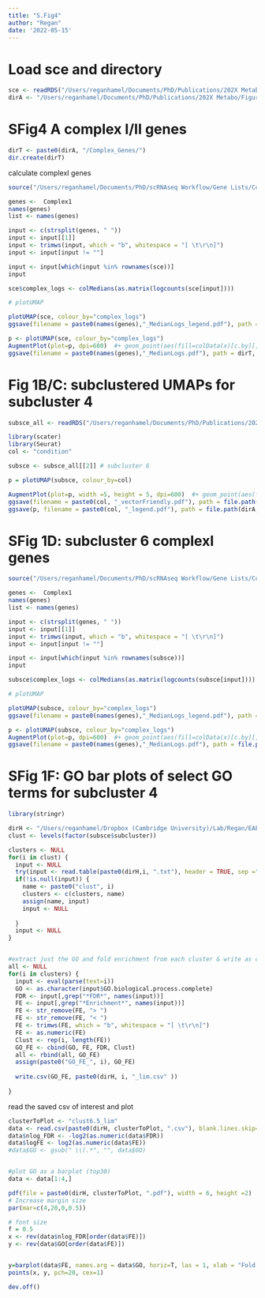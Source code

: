 ```yaml
---
title: "S.Fig4"
author: "Regan"
date: '2022-05-15'
---
```


# Load sce and directory
```r
sce <- readRDS("/Users/reganhamel/Documents/PhD/Publications/202X Metabo/scRNAseq/EAE/All Cremato/EAE_202X/4_finalAnnotations/sce.RDS")
dirA <- "/Users/reganhamel/Documents/PhD/Publications/202X Metabo/Figures/FigS4/"
```

# SFig4 A complex I/II genes
```r
dirT <- paste0(dirA, "/Complex_Genes/")
dir.create(dirT)
```

calculate complexI genes
```r
source("/Users/reganhamel/Documents/PhD/scRNAseq Workflow/Gene Lists/Complex Genes/Complex Genes.R")

genes <-  Complex1
names(genes)
list <- names(genes)

input <- c(strsplit(genes, " "))
input <- input[[1]]
input <- trimws(input, which = "b", whitespace = "[ \t\r\n]")
input <- input[input != ""]

input <- input[which(input %in% rownames(sce))]
input

sce$complex_logs <- colMedians(as.matrix(logcounts(sce[input])))

# plotUMAP

plotUMAP(sce, colour_by="complex_logs")
ggsave(filename = paste0(names(genes),"_MedianLogs_legend.pdf"), path = dirT, scale = 1, width = 5, height = 5, dpi = 300, limitsize = TRUE)

p <- plotUMAP(sce, colour_by="complex_logs")
AugmentPlot(plot=p, dpi=600)  #+ geom_point(aes(fill=colData(x)[c.by][,1]), pch=21, stroke = .0, alpha = 0.6, size=1)
ggsave(filename = paste0(names(genes),"_MedianLogs.pdf"), path = dirT, scale = 1, width = 5, height = 5, dpi = 300, limitsize = TRUE)
```


# Fig 1B/C: subclustered UMAPs for subcluster 4
```r
subsce_all <- readRDS("/Users/reganhamel/Documents/PhD/Publications/202X Metabo/scRNAseq/EAE/All Cremato/EAE_202X/6_subClustering/sce_subclustered.RDS")
```

```r
library(scater)
library(Seurat)
col <- "condition"

subsce <- subsce_all[[2]] # subcluster 6

p = plotUMAP(subsce, colour_by=col)

AugmentPlot(plot=p, width =5, height = 5, dpi=600)  #+ geom_point(aes(fill=colData(sce)["complex1_logs"][,1]), pch=21, stroke = .0, alpha = 0.6, size=2)
ggsave(filename = paste0(col, "_vectorFriendly.pdf"), path = file.path(dirA, "Cluster6"), scale = 1, width = 5, height = 5, dpi = 300, limitsize = TRUE)
ggsave(p, filename = paste0(col, "_legend.pdf"), path = file.path(dirA, "Cluster6"), scale = 1, width = 5, height = 5, dpi = 300, limitsize = TRUE)

```


# SFig 1D: subcluster 6 complexI genes
```r
source("/Users/reganhamel/Documents/PhD/scRNAseq Workflow/Gene Lists/Complex Genes/Complex Genes.R")

genes <-  Complex1
names(genes)
list <- names(genes)

input <- c(strsplit(genes, " "))
input <- input[[1]]
input <- trimws(input, which = "b", whitespace = "[ \t\r\n]")
input <- input[input != ""]

input <- input[which(input %in% rownames(subsce))]
input

subsce$complex_logs <- colMedians(as.matrix(logcounts(subsce[input])))

# plotUMAP

plotUMAP(subsce, colour_by="complex_logs")
ggsave(filename = paste0(names(genes),"_MedianLogs_legend.pdf"), path = file.path(dirA, "Cluster6"), scale = 1, width = 5, height = 5, dpi = 300, limitsize = TRUE)

p <- plotUMAP(subsce, colour_by="complex_logs")
AugmentPlot(plot=p, dpi=600)  #+ geom_point(aes(fill=colData(x)[c.by][,1]), pch=21, stroke = .0, alpha = 0.6, size=1)
ggsave(filename = paste0(names(genes),"_MedianLogs.pdf"), path = file.path(dirA, "Cluster6"), scale = 1, width = 5, height = 5, dpi = 300, limitsize = TRUE)
```

# SFig 1F: GO bar plots of select GO terms for subcluster 4
```r
library(stringr)

dirH <- "/Users/reganhamel/Dropbox (Cambridge University)/Lab/Regan/EAE_Metabo/FigS4/Cluster6/DEGs/GO/"
clust <- levels(factor(subsce$subcluster))

clusters <- NULL
for(i in clust) {
  input <- NULL
  try(input <- read.table(paste0(dirH,i, ".txt"), header = TRUE, sep ="\t", skip = 11))
  if(!is.null(input)) {
    name <- paste0("clust", i)
    clusters <- c(clusters, name) 
    assign(name, input)
    input <- NULL
    
  }
  input <- NULL
}


#extract just the GO and fold enrichment from each cluster & write as csv
all <- NULL
for(i in clusters) {
  input <- eval(parse(text=i))
  GO <- as.character(input$GO.biological.process.complete) 
  FDR <- input[,grep("*FDR*", names(input))]
  FE <- input[,grep("*Enrichment*", names(input))]
  FE <- str_remove(FE, "> ")
  FE <- str_remove(FE, "< ")
  FE <- trimws(FE, which = "b", whitespace = "[ \t\r\n]")
  FE <- as.numeric(FE)
  Clust <- rep(i, length(FE))
  GO_FE <- cbind(GO, FE, FDR, Clust)
  all <- rbind(all, GO_FE)
  assign(paste0("GO_FE_", i), GO_FE)
  
  write.csv(GO_FE, paste0(dirH, i, "_lim.csv" ))
  
}
```

read the saved csv of interest and plot
```r
clusterToPlot <- "clust6.5_lim"
data <- read.csv(paste0(dirH, clusterToPlot, ".csv"), blank.lines.skip=T)
data$nlog_FDR <- -log2(as.numeric(data$FDR))
data$logFE <- log2(as.numeric(data$FE))
#data$GO <- gsub(" \\(.*", "", data$GO)


#plot GO as a barplot (top30)
data <- data[1:4,]

pdf(file = paste0(dirH, clusterToPlot, ".pdf"), width = 6, height =2)
# Increase margin size
par(mar=c(4,20,0,0.5))

# font size
f = 0.5
x <- rev(data$nlog_FDR[order(data$FE)])
y <- rev(data$GO[order(data$FE)])


y=barplot(data$FE, names.arg = data$GO, horiz=T, las = 1, xlab = "Fold Enrichment", cex.names=f, cex.axis=f, col = "#99C1E8", xlim=c(0, max(data$FE)+0.5))
points(x, y, pch=20, cex=1)

dev.off()
```
